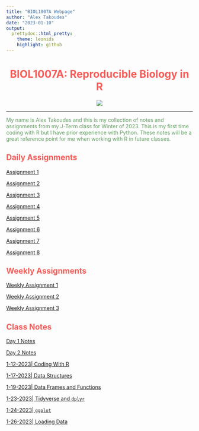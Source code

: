 ```yaml
---
title: "BIOL1007A Webpage"
author: "Alex Takoudes"
date: "2023-01-10"
output:
  prettydoc::html_pretty:
    theme: leonids
    highlight: github
---
```



<center>
# <span style="color:#F75D59">BIOL1007A: Reproducible Biology in R</span>
![](/Users/alextakoudes/Desktop/Classes/BIOL1007/Photos/2048x1365-Iris-SEO-LI2611127-1ed4b5d.jpg)
</center>

***
<span style="color:#609f60">
My name is Alex Takoudes and this is my collection of notes and assignments from my J-Term class
for Winter of 2023. This is my first time coding with R but I have prior experience with Python.
These notes will be a great reference point for me when working with R in future classes.
</span>

## <span style="color:#F75D59">Daily Assignments</span>

[Assignment 1](Assignments/Assignment1.html)

[Assignment 2](Assignments/Assignment2.html)

[Assignment 3](Assignments/Assignment3.html)

[Assignment 4](Assignments/Assignment4.html)

[Assignment 5](Assignments/Assignment4.html)

[Assignment 6](Assignments/Assignment6.html)

[Assignment 7](Assignments/Assignment7.html)

[Assignment 8](Assignments/Assignment8.html)

## <span style="color:#F75D59">Weekly Assignments</span>

[Weekly Assignment 1](WeeklyAssignments/Weekly_assignment1.html)

[Weekly Assignment 2](WeeklyAssignments/Weekly_assignment2.html)

[Weekly Assignment 3](WeeklyAssignments/Weekly_assignment3.html)

## <span style="color:#F75D59">Class Notes</span>

[Day 1 Notes](Assignments/Assignment1.html)

[Day 2 Notes](Class_Notes/Day2Notes.html)

[1-12-2023| Coding With R](Class_Notes/Coding_with_R.html)

[1-17-2023| Data Structures](Class_Notes/DataStructures.html)

[1-19-2023| Data Frames and Functions](Class_Notes/dataframesandfunctions.html)

[1-23-2023| Tidyverse and `dplyr`](Class_Notes/dplyr.html)

[1-24-2023| `ggplot`](Class_Notes/ggplot.html)

[1-26-2023| Loading Data](Class_Notes/Loadingdata.html)